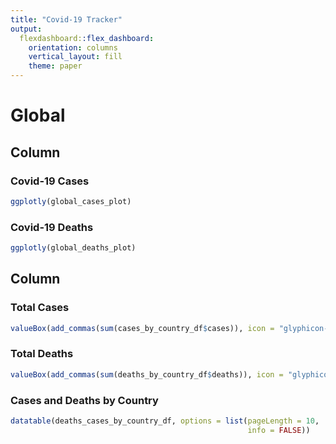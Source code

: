 ```yaml
---
title: "Covid-19 Tracker"
output: 
  flexdashboard::flex_dashboard:
    orientation: columns
    vertical_layout: fill
    theme: paper
---
```


# Global
    
## Column {data-width=650, .tabset .tabset-fade}
    
### Covid-19 Cases
    
```r
ggplotly(global_cases_plot)
```

### Covid-19 Deaths
    
```r
ggplotly(global_deaths_plot)
```

## Column {data-width=350}
   
### Total Cases

```r
valueBox(add_commas(sum(cases_by_country_df$cases)), icon = "glyphicon-stats", color = "white")
```   
 
### Total Deaths
    
```r
valueBox(add_commas(sum(deaths_by_country_df$deaths)), icon = "glyphicon-warning-sign", color = "white")
```

### Cases and Deaths by Country
    
```r
datatable(deaths_cases_by_country_df, options = list(pageLength = 10,
                                                     info = FALSE))
```